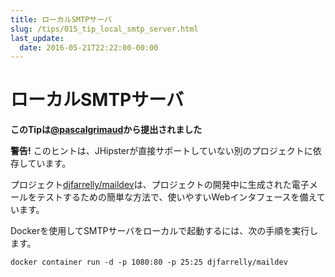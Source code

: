 ```yaml
---
title: ローカルSMTPサーバ
slug: /tips/015_tip_local_smtp_server.html
last_update:
  date: 2016-05-21T22:22:00-00:00
---
```


# ローカルSMTPサーバ

__このTipは[@pascalgrimaud](https://github.com/pascalgrimaud)から提出されました__

**警告!** このヒントは、JHipsterが直接サポートしていない別のプロジェクトに依存しています。

プロジェクト[djfarrelly/maildev](https://github.com/djfarrelly/MailDev)は、プロジェクトの開発中に生成された電子メールをテストするための簡単な方法で、使いやすいWebインタフェースを備えています。

Dockerを使用してSMTPサーバをローカルで起動するには、次の手順を実行します。

```shell
docker container run -d -p 1080:80 -p 25:25 djfarrelly/maildev
```
